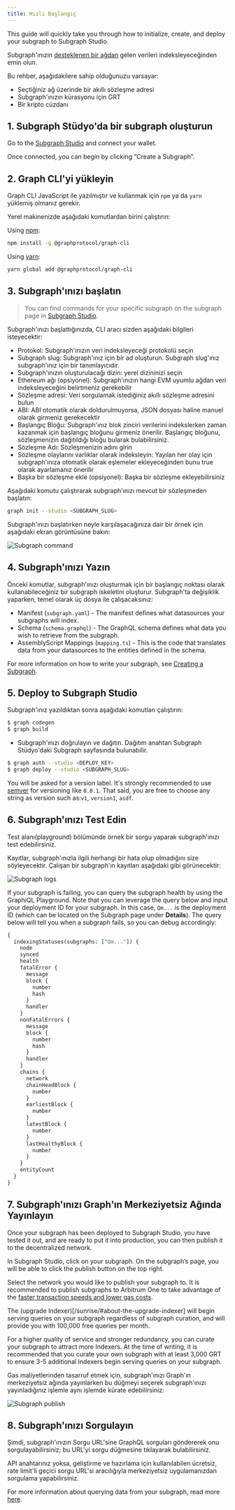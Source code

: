 ```yaml
---
title: Hızlı Başlangıç
---
```


This guide will quickly take you through how to initialize, create, and deploy your subgraph to Subgraph Studio.

Subgraph'ınızın [desteklenen bir ağdan](/developing/supported-networks) gelen verileri indeksleyeceğinden emin olun.

Bu rehber, aşağıdakilere sahip olduğunuzu varsayar:

- Seçtiğiniz ağ üzerinde bir akıllı sözleşme adresi
- Subgraph'ınızın kürasyonu için GRT
- Bir kripto cüzdanı

## 1. Subgraph Stüdyo'da bir subgraph oluşturun

Go to the [Subgraph Studio](https://thegraph.com/studio/) and connect your wallet.

Once connected, you can begin by clicking “Create a Subgraph”.

## 2. Graph CLI'yi yükleyin

Graph CLI JavaScript ile yazılmıştır ve kullanmak için `npm` ya da `yarn` yüklemiş olmanız gerekir.

Yerel makinenizde aşağıdaki komutlardan birini çalıştırın:

Using [npm](https://www.npmjs.com/):

```sh
npm install -g @graphprotocol/graph-cli
```

Using [yarn](https://yarnpkg.com/):

```sh
yarn global add @graphprotocol/graph-cli
```

## 3. Subgraph'ınızı başlatın

> You can find commands for your specific subgraph on the subgraph page in [Subgraph Studio](https://thegraph.com/studio/).

Subgraph'ınızı başlattığınızda, CLI aracı sizden aşağıdaki bilgileri isteyecektir:

- Protokol: Subgraph'ınızın veri indeksleyeceği protokolü seçin
- Subgraph slug: Subgraph'ınız için bir ad oluşturun. Subgraph slug'ınız subgraph'ınız için bir tanımlayıcıdır.
- Subgraph'ınızın oluşturulacağı dizin: yerel dizininizi seçin
- Ethereum ağı (opsiyonel): Subgraph'ınızın hangi EVM uyumlu ağdan veri indeksleyeceğini belirtmeniz gerekebilir
- Sözleşme adresi: Veri sorgulamak istediğiniz akıllı sözleşme adresini bulun
- ABI: ABI otomatik olarak doldurulmuyorsa, JSON dosyası haline manuel olarak girmeniz gerekecektir
- Başlangıç Bloğu: Subgraph'ınız blok zinciri verilerini indekslerken zaman kazanmak için başlangıç bloğunu girmeniz önerilir. Başlangıç bloğunu, sözleşmenizin dağıtıldığı bloğu bularak bulabilirsiniz.
- Sözleşme Adı: Sözleşmenizin adını girin
- Sözleşme olaylarını varlıklar olarak indeksleyin: Yayılan her olay için subgraph'ınıza otomatik olarak eşlemeler ekleyeceğinden bunu true olarak ayarlamanız önerilir
- Başka bir sözleşme ekle (opsiyonel): Başka bir sözleşme ekleyebilirsiniz

Aşağıdaki komutu çalıştırarak subgraph'ınızı mevcut bir sözleşmeden başlatın:

```sh
graph init --studio <SUBGRAPH_SLUG>
```

Subgraph'ınızı başlatırken neyle karşılaşacağınıza dair bir örnek için aşağıdaki ekran görüntüsüne bakın:

![Subgraph command](/img/subgraph-init-example.png)

## 4. Subgraph'ınızı Yazın

Önceki komutlar, subgraph'ınızı oluşturmak için bir başlangıç noktası olarak kullanabileceğiniz bir subgraph iskeletini oluşturur. Subgraph'ta değişiklik yaparken, temel olarak üç dosya ile çalışacaksınız:

- Manifest (`subgraph.yaml`) - The manifest defines what datasources your subgraphs will index.
- Schema (`schema.graphql`) - The GraphQL schema defines what data you wish to retrieve from the subgraph.
- AssemblyScript Mappings (`mapping.ts`) - This is the code that translates data from your datasources to the entities defined in the schema.

For more information on how to write your subgraph, see [Creating a Subgraph](/developing/creating-a-subgraph).

## 5. Deploy to Subgraph Studio

Subgraph'ınız yazıldıktan sonra aşağıdaki komutları çalıştırın:

```sh
$ graph codegen
$ graph build
```

- Subgraph'ınızı doğrulayın ve dağıtın. Dağıtım anahtarı Subgraph Stüdyo'daki Subgraph sayfasında bulunabilir.

```sh
$ graph auth --studio <DEPLOY_KEY>
$ graph deploy --studio <SUBGRAPH_SLUG>
```

You will be asked for a version label. It's strongly recommended to use [semver](https://semver.org/) for versioning like `0.0.1`. That said, you are free to choose any string as version such as:`v1`, `version1`, `asdf`.

## 6. Subgraph'ınızı Test Edin

Test alanı(playground) bölümünde örnek bir sorgu yaparak subgraph'ınızı test edebilirsiniz.

Kayıtlar, subgraph'ınızla ilgili herhangi bir hata olup olmadığını size söyleyecektir. Çalışan bir subgraph'ın kayıtları aşağıdaki gibi görünecektir:

![Subgraph logs](/img/subgraph-logs-image.png)

If your subgraph is failing, you can query the subgraph health by using the GraphiQL Playground. Note that you can leverage the query below and input your deployment ID for your subgraph. In this case, `Qm...` is the deployment ID (which can be located on the Subgraph page under **Details**). The query below will tell you when a subgraph fails, so you can debug accordingly:

```graphql
{
  indexingStatuses(subgraphs: ["Qm..."]) {
    node
    synced
    health
    fatalError {
      message
      block {
        number
        hash
      }
      handler
    }
    nonFatalErrors {
      message
      block {
        number
        hash
      }
      handler
    }
    chains {
      network
      chainHeadBlock {
        number
      }
      earliestBlock {
        number
      }
      latestBlock {
        number
      }
      lastHealthyBlock {
        number
      }
    }
    entityCount
  }
}
```

## 7. Subgraph'ınızı Graph'ın Merkeziyetsiz Ağında Yayınlayın

Once your subgraph has been deployed to Subgraph Studio, you have tested it out, and are ready to put it into production, you can then publish it to the decentralized network.

In Subgraph Studio, click on your subgraph. On the subgraph’s page, you will be able to click the publish button on the top right.

Select the network you would like to publish your subgraph to. It is recommended to publish subgraphs to Arbitrum One to take advantage of the [faster transaction speeds and lower gas costs](/arbitrum/arbitrum-faq).

The (upgrade Indexer)[/sunrise/#about-the-upgrade-indexer] will begin serving queries on your subgraph regardless of subgraph curation, and will provide you with 100,000 free queries per month.

For a higher quality of service and stronger redundancy, you can curate your subgraph to attract more Indexers. At the time of writing, it is recommended that you curate your own subgraph with at least 3,000 GRT to ensure 3-5 additional Indexers begin serving queries on your subgraph.

Gas maliyetlerinden tasarruf etmek için, subgraph'ınızı Graph'ın merkeziyetsiz ağında yayınlarken bu düğmeyi seçerek subgraph'ınızı yayınladığınız işlemle aynı işlemde kürate edebilirsiniz:

![Subgraph publish](/img/publish-and-signal-tx.png)

## 8. Subgraph'ınızı Sorgulayın

Şimdi, subgraph'ınızın Sorgu URL'sine GraphQL sorguları göndererek onu sorgulayabilirsiniz; bu URL'yi sorgu düğmesine tıklayarak bulabilirsiniz.

API anahtarınız yoksa, geliştirme ve hazırlama için kullanılabilen ücretsiz, rate limit'li geçici sorgu URL'si aracılığıyla merkeziyetsiz uygulamanızdan sorgulama yapabilirsiniz.

For more information about querying data from your subgraph, read more [here](/querying/querying-the-graph/).

